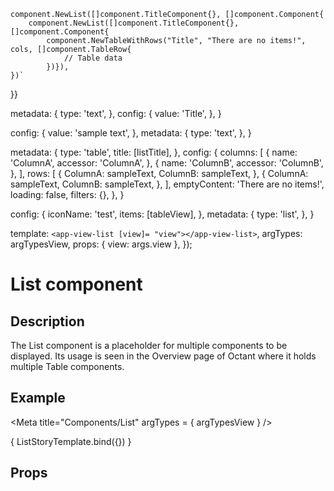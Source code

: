 
    component.NewList([]component.TitleComponent{}, []component.Component{
    	component.NewList([]component.TitleComponent{}, []component.Component{
    		component.NewTableWithRows("Title", "There are no items!", cols, []component.TableRow{
    			// Table data
    		})}),
    })`
}}

  metadata: {
    type: 'text',
  },
  config: {
    value: 'Title',
  },
}

  config: {
    value: 'sample text',
  },
  metadata: {
    type: 'text',
  },
}

  metadata: {
    type: 'table',
    title: [listTitle],
  },
  config: {
    columns: [
      {
        name: 'ColumnA',
        accessor: 'ColumnA',
      },
      {
        name: 'ColumnB',
        accessor: 'ColumnB',
      },
    ],
    rows: [
      {
        ColumnA: sampleText,
        ColumnB: sampleText,
      },
      {
        ColumnA: sampleText,
        ColumnB: sampleText,
      },
    ],
    emptyContent: 'There are no items!',
    loading: false,
    filters: {},
  },
}

  config: {
    iconName: 'test',
    items: [tableView],
  },
  metadata: {
    type: 'list',
  },
}

  template: `<app-view-list [view]= "view"></app-view-list>`,
  argTypes: argTypesView,
  props: { view: args.view },
});

<h1>List component</h1>
<h2>Description</h2>

<p>
    The List component is a placeholder for multiple components to be displayed.
    Its usage is seen in the Overview page of Octant where it holds multiple Table components.
</p>
<h2>Example</h2>

<Meta title="Components/List" argTypes = { argTypesView } />

<Canvas withToolbar>
  <Story name="List component"
         parameters={{ docs: listDocs }}
         args= {{ view: listView, }}>
    { ListStoryTemplate.bind({}) }
  </Story>
</Canvas>

<h2>Props</h2>
<ArgsTable story = "List component" />
